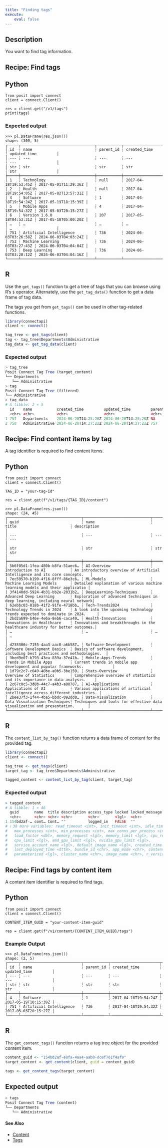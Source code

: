 ```yaml
---
title: "Finding tags"
execute:
    eval: false
---
```


## Description

You want to find tag information.

## Recipe: Find tags

::: {.panel-tabset group="language"}

## Python

```.python
from posit import connect
client = connect.Client()

res = client.get("/v1/tags")
print(tags)
```

### Expected output

```.python
>>> pl.DataFrame(res.json())
shape: (309, 5)
┌─────┬─────────────────────────────────┬───────────┬──────────────────────┬──────────────────────┐
│ id  ┆ name                            ┆ parent_id ┆ created_time         ┆ updated_time         │
│ --- ┆ ---                             ┆ ---       ┆ ---                  ┆ ---                  │
│ str ┆ str                             ┆ str       ┆ str                  ┆ str                  │
╞═════╪═════════════════════════════════╪═══════════╪══════════════════════╪══════════════════════╡
│ 1   ┆ Technology                      ┆ null      ┆ 2017-04-18T19:53:45Z ┆ 2017-05-01T11:29:36Z │
│ 2   ┆ Health                          ┆ null      ┆ 2017-04-18T19:54:05Z ┆ 2017-05-02T13:57:31Z │
│ 4   ┆ Software                        ┆ 1         ┆ 2017-04-18T19:54:24Z ┆ 2017-05-19T18:15:39Z │
│ 5   ┆ Mobile Apps                     ┆ 4         ┆ 2017-04-18T19:54:32Z ┆ 2017-05-03T20:15:27Z │
│ 6   ┆ Version 1.6.0                   ┆ 207       ┆ 2017-05-18T04:53:31Z ┆ 2017-05-18T05:00:20Z │
│ …   ┆ …                               ┆ …         ┆ …                    ┆ …                    │
│ 751 ┆ Artificial Intelligence         ┆ 736       ┆ 2024-06-03T03:26:58Z ┆ 2024-06-03T04:03:24Z │
│ 752 ┆ Machine Learning                ┆ 736       ┆ 2024-06-03T03:27:43Z ┆ 2024-06-03T04:04:04Z │
│ 753 ┆ Deep Learning                   ┆ 736       ┆ 2024-06-03T03:28:12Z ┆ 2024-06-03T04:04:16Z │
└─────┴─────────────────────────────────┴───────────┴──────────────────────┴──────────────────────┘
```


## R

Use the `get_tags()` function to get a tree of tags that you can browse using R's `$` operator. Alternately, use the `get_tag_data()` function to get a data frame of tag data.

The tags you get from `get_tags()` can be used in other tag-related functions.

```r
library(connectapi)
client <- connect()

tag_tree <- get_tags(client)
tag <- tag_tree$Departments$Administrative
tag_data <- get_tag_data(client)
```

### Expected output

```.r
> tag_tree
Posit Connect Tag Tree (target_content)
└── Departments
   └── Administrative
> tag
Posit Connect Tag Tree (filtered)
└── Administrative
> tag_data
# A tibble: 2 × 5
  id    name           created_time         updated_time         parent_id
  <chr> <chr>          <chr>                <chr>                <chr>    
1 757   Departments    2024-06-20T14:25:20Z 2024-06-20T14:25:20Z NA       
2 758   Administrative 2024-06-20T14:27:22Z 2024-06-20T14:27:22Z 757 
``` 

:::

## Recipe: Find content items by tag

A tag identifier is required to find content items.

::: {.panel-tabset group="language"}

## Python

```.python
from posit import connect
client = connect.Client()

TAG_ID = "your-tag-id"

res = client.get(f"/v1/tags/{TAG_ID}/content")
```

```.python
>>> pl.DataFrame(res.json())
shape: (24, 45)
┌─────────────────────────────────┬──────────────────────────────┬──────────────────────────────┬──────────────────────────────────────────────────────────────────────────────┐
│ guid                            ┆ name                         ┆ title                        ┆ description                                                                  │
│ ---                             ┆ ---                          ┆ ---                          ┆ ---                                                                          │
│ str                             ┆ str                          ┆ str                          ┆ str                                                                          │
╞═════════════════════════════════╪══════════════════════════════╪══════════════════════════════╪══════════════════════════════════════════════════════════════════════════════╡
│ 5b6f05d1-1fea-480b-b8fa-51aec6… ┆ AI-Overview                  ┆ Introduction to AI           ┆ An introductory overview of Artificial Intelligence and its core concepts.   │
│ 7ec59570-b199-4f16-8fff-86e3c6… ┆ ML-Models                    ┆ Machine Learning Models      ┆ Detailed explanation of various machine learning models and their applicatio │
│ 3f4140dd-5924-4b31-bb2e-2031b2… ┆ DeepLearning-Techniques      ┆ Advanced Deep Learning       ┆ Exploration of advanced techniques in deep learning, including neural network│
│ 62ebbc03-818b-41f2-91fe-4718bb… ┆ Tech-Trends2024              ┆ Technology Trends in 2024    ┆ A look into the upcoming technology trends expected to dominate in 2024.     │
│ 2bd2a699-b46e-4e6a-8eb6-caca49… ┆ Health-Innovations           ┆ Innovations in Healthcare    ┆ Innovations and breakthroughs in the healthcare industry for better outcomes.│
│ …                               ┆ …                            ┆ …                            ┆ …                                                                            │
│ d235306c-7155-4aa3-aac0-a6b587… ┆ Software-Development         ┆ Software Development Basics  ┆ Basics of software development, including best practices and methodologies.  │
│ 3bed9e07-b793-43ea-839a-37e41b… ┆ Mobile-Apps-Trends           ┆ Trends in Mobile Apps        ┆ Current trends in mobile app development and popular frameworks.             │
│ 1d79c2c7-c649-40be-a0b5-3be159… ┆ Stats-Overview               ┆ Overview of Statistics       ┆ Comprehensive overview of statistics and its importance in data analysis.    │
│ 2c67c0c5-3d8b-44c7-a4b3-a80787… ┆ AI-Applications              ┆ Applications of AI           ┆ Various applications of artificial intelligence across different industries. │
│ 2bee37f3-1f44-4ba5-bbdc-092dd0… ┆ Data-Visualization           ┆ Data Visualization Techniques┆ Techniques and tools for effective data visualization and presentation.      │
└─────────────────────────────────┴──────────────────────────────┴──────────────────────────────┴──────────────────────────────────────────────────────────────────────────────┘

```

## R

The `content_list_by_tag()` function returns a data frame of content for the provided tag.

```r
library(connectapi)
client <- connect()

tag_tree <- get_tags(client)
target_tag <- tag_tree$Departments$Administrative

tagged_content <- content_list_by_tag(client, target_tag)
```

### Expected output

```.r
> tagged_content
# A tibble: 1 × 46
  guid       name  title description access_type locked locked_message connection_timeout
  <chr>      <chr> <chr> <chr>       <chr>       <lgl>  <chr>                       <int>
1 154bd2af-… cont… Cont… ""          logged_in   FALSE  ""                             NA
# ℹ 38 more variables: read_timeout <int>, init_timeout <int>, idle_timeout <int>,
#   max_processes <int>, min_processes <int>, max_conns_per_process <int>,
#   load_factor <dbl>, memory_request <lgl>, memory_limit <lgl>, cpu_request <lgl>,
#   cpu_limit <lgl>, amd_gpu_limit <lgl>, nvidia_gpu_limit <lgl>,
#   service_account_name <lgl>, default_image_name <lgl>, created_time <dttm>,
#   last_deployed_time <dttm>, bundle_id <chr>, app_mode <chr>, content_category <chr>,
#   parameterized <lgl>, cluster_name <chr>, image_name <chr>, r_version <chr>, …

```

:::

## Recipe: Find tags by content item

A content item identifier is required to find tags.

::: {.panel-tabset group="language"}

## Python

```.python
from posit import connect
client = connect.Client()

CONTENT_ITEM_GUID = "your-content-item-guid"

res = client.get(f"/v1/content/{CONTENT_ITEM_GUID}/tags")
```

### Example Output
```.python
>>> pl.DataFrame(res.json())
shape: (2, 5)
┌─────┬───────────────────────────┬───────────┬──────────────────────┬──────────────────────┐
│ id  ┆ name                      ┆ parent_id ┆ created_time         ┆ updated_time         │
│ --- ┆ ---                       ┆ ---       ┆ ---                  ┆ ---                  │
│ str ┆ str                       ┆ str       ┆ str                  ┆ str                  │
╞═════╪═══════════════════════════╪═══════════╪══════════════════════╪══════════════════════╡
│ 4   ┆ Software                  ┆ 1         ┆ 2017-04-18T19:54:24Z ┆ 2017-05-19T18:15:39Z │
│ 751 ┆ Artificial Intelligence   ┆ 736       ┆ 2017-04-18T19:54:32Z ┆ 2017-05-03T20:15:27Z │
└─────┴───────────────────────────┴───────────┴──────────────────────┴──────────────────────┘
```


## R

The `get_content_tags()` function returns a tag tree object for the provided content item.

```.r
content_guid <- "154bd2af-e8fa-4aa4-aab8-dcef701f4af9"
target_content <- get_content(client, guid = content_guid)

tags <- get_content_tags(target_content)
```

## Expected output

```.r
> tags
Posit Connect Tag Tree (content)
└── Departments
   └── Administrative
```

:::

#### See Also

- [Content](../../content/index.qmd)
- [Tags](../index.qmd)
